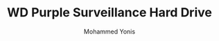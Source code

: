 ---
id: 1
title: "WD Purple Surveillance Hard Drive"
desc: "WD Purple Surveillance Hard Drive Storage"
img: "/src/assets/westerdigital/wd-purple-surveillance-hard-drive.png"
images:
  - "/src/assets/westerdigital/wd-purple-surveillance-hard-drive.png"
  - "/src/assets/westerdigital/wd-purple-surveillance-hard-drive2.png"
  
alt: "WD Purple Surveillance Hard Drive"
author: "Mohammed Yonis"
reviewBody: "best service and support"
ratingValue: 5

features:
  - "24/7 operation reliability with AllFrame™ technology"
  - "Supports up to 64 HD cameras"
  - "Up to 180TB per year workload rating"
  - "Available in capacities from 1TB to 6TB"
  - "5400 RPM with up to 256MB cache"
  - "SATA 6 Gb/s interface"
  - "3-year limited warranty"
  - "Tarnish-resistant components for harsh environments"
  - "Compatible with wide range of DVR and NVR systems"
  - "Western Digital Device Analytics™ (WDDA) support"
  - "Operating temperature: 0°C to 65°C"
  - "Engineered specifically for surveillance applications"
publishedTime: "2025-03-07"
modifiedTime: "2025-03-07"
---
